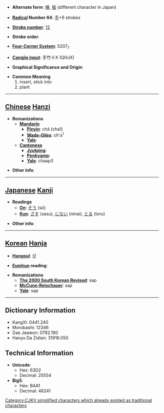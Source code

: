 * '''Alternate form''': [[挿]], [[扱]] (different character in Japan)

* '''[[Wiktionary:Chinese radical index| Radical]] Number 64''': [[Wiktionary:Chinese radical index 手|手]]+9 strokes

* '''[[Wiktionary:Chinese total strokes index|Stroke number]]''': [[Wiktionary:Chinese total strokes index 12|12]]

* '''Stroke order''': 

* '''[[Wiktionary:Chinese four corner index|Four-Corner System]]''': 5207<sub>7</sub>

* '''[[Wiktionary:Chinese Cangjie index|Cangjie input]]''': 手竹十X (QHJX)

* '''Graphical Significance and Origin''': 

* '''Common Meaning'''
*# insert, stick into
*# plant


----

== [[Chinese]] [[Hanzi]] ==

* '''Romanizations'''
** '''[[Mandarin]]'''
*** '''[[Pinyin]]''': chā (cha1)
*** '''[[Wade-Giles]]''': ch'a<sup>1</sup>
*** '''[[Yale]]''': 
** '''[[Cantonese]]'''
*** '''[[Jyutping]]''':
*** '''[[Penkyamp]]''': 
*** '''[[Yale]]''': chaap3

* '''Other info''': 

----

== [[Japanese]] [[Kanji]] ==

* '''Readings'''
** '''[[On]]''': [[そう]] (sō)
** '''[[Kun]]''': [[さす]] (sasu), [[にない]] (ninai), [[とる]] (toru)

* '''Other info''':  

----

== [[Korean]] [[Hanja]] ==

* '''[[Hangeul]]''': 삽

* '''[[Eumhun]] reading''': 

* '''Romanizations'''
** '''[[The 2000 South Korean Revised Romanization|The 2000 South Korean Revised]]''': sap
** '''[[McCune-Reischauer]]''': sap
** '''[[Yale]]''': sap

----

== Dictionary Information ==

* KangXi: 0441.240
* Morobashi: 12346
* Dae Jaweon: 0792.190
* Hanyu Da Zidian: 31918.050

== Technical Information ==

* '''Unicode''':
** Hex: 63D2
** Decimal: 25554
* '''Big5''':
** Hex: B4A1
** Decimal: 46241

[[Category:CJKV simplified characters which already existed as traditional characters]]